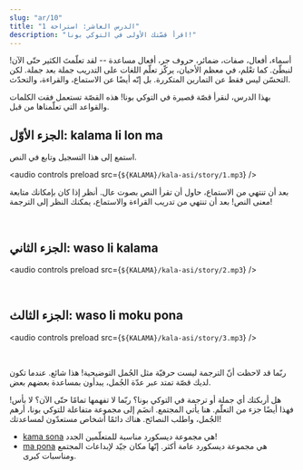 ```yaml
---
slug: "ar/10"
title: "الدرس العاشر: استراحة 1"
description: "اقرأ قصّتك الأولى في التوكي بونا!"
---
```



أسماء، أفعال، صفات، ضمائر، حروف جر، أفعال مساعدة -- لقد تعلّمتَ الكثير حتّى الآن! لنبطّئ. كما تعْلم، في معظم الأحيان، يركّز تعلّم اللغات على التدريب جملة بعد جملة. لكن التحسّن ليس فقط عن التمارين المتكررة. بل إنّه أيضًا عن الاستماع، والقراءة، والتحدّث.

بهذا الدرس، لنقرأ قصّة قصيرة في التوكي بونا! هذه القصّة تستعمل فقت الكلمات والقواعد التي تعلّمناها من قبل.

## الجزء الأوّل: kalama li lon ma

استمع إلى هذا التسجيل وتابع في النص.

<audio controls preload src={`${KALAMA}/kala-asi/story/1.mp3`} />

بعد أن تنتهي من الاستماع، حاول أن تقرأ النص بصوت عال. أنظر إذا كان بإمكانك متابعة معنى النص! بعد أن تنتهي من تدريب القراءة والاستماع، يمكنك النظر إلى الترجمة!

<Tabbed id="1">
  <Row sl="soweli li lon ma kasi." m="كانت هناك غزالة في الغابة." />
  <Row sl="nimi ona li soweli Mumu." m="كان اسمها مومو." />
  <Row sl="soweli Mumu li lape pona." m="كانت مومو نائمة نومًا عميقًا." />
  <Row sl="kasi li awen e lape ona." m="حموا الشجرات نومها." />
  <br />
  <Row sl="kalama nasa suli li kama." m="جاء صوت عال غريب." />
  <Row sl="lape li weka tan soweli." m="استيقظت الغزالة." />
  <Row sl="soweli li wile sona e kalama." m="وأرادت أن تكتشف المزيد عن الصوت." />
</Tabbed>

## الجزء الثاني: waso li kalama

<audio controls preload src={`${KALAMA}/kala-asi/story/2.mp3`} />

<Tabbed id="2">
  <Row sl="waso lili suwi li kama." m="جاء عصفور صغير لطيف." />
  <Row sl="nimi ona li waso Siju." m="كان اسمه سِيو." />
  <Row sl="soweli li lukin e ona." m="نظرت الغزالة إلى العصفور." />
  <Row sl="soweli li kama sona e ni:" m="تعلّمَت هذا:" />
  <Row sl="kalama wawa li tan waso ni." m="جاء الصوت من هذا الطائر." />
  <br />
  <Row sl="waso li wile moku." m="كان العصفور جائعّا." />
  <Row sl="wile ona li suli." m="وكان يائسًا." />
  <Row sl="ona li kalama suli tan ni." m="فَصاح." />
</Tabbed>

## الجزء الثالث: waso li moku pona

<audio controls preload src={`${KALAMA}/kala-asi/story/3.mp3`} />

<Tabbed id="3">
  <Row sl="ni li ike tawa soweli Mumu." m="هذا أحزن مومو." />
  <Row sl="soweli li wile pona e waso." m="أرادت الغزالة مساعدة العصفور." />
  <Row sl="soweli li pana e pipi suli tawa ona." m="فأطعمته يرقة كبيرة." />
  <br />
  <Row sl="waso li moku e pipi." m="أكل العصفور اليرقة." />
  <Row sl="ni li pona tawa ona." m="فأشبعه هذا." />
</Tabbed>

ربّما قد لاحظت أنّ الترجمة ليست حرفيّة مثل الجُمل التوضيحية! هذا شائع. عندما تكون لديك قصّة تمتد عبر عدّة الجُمل، يبدأون بمساعدة بعضهم بعض.

هل أربكتك أي جملة أو ترجمة في التوكي بونا؟ ربّما لا تفهمها تمامًا حتّى الآن؟ لا بأس! فهذا أيضًا جزء من التعلّم. هنا يأتي المجتمع. انضَم إلى مجموعة متفاعلة للتوكي بونا، أرهم الجُمل، واطلب النصائح. هناك دائمًا أشخاص مستعدّون لمساعدتك!

* [kama sona](https://discord.gg/ChC6qtVsSE) هي مجموعة ديسكورد مناسبة للمتعلّمين الجدد!
* [ma pona](https://discord.gg/6zkugJFU4x) هي مجموعة ديسكورد عامة أكثر. إنّها مكان جيّد لإبداعات المجتمع ومناسبات كبرى.
